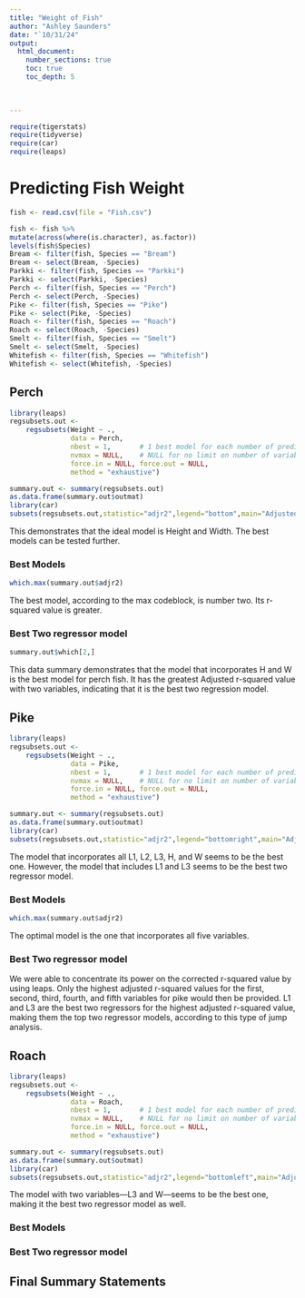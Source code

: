 ```yaml
---
title: "Weight of Fish"
author: "Ashley Saunders"
date: "`10/31/24"  
output: 
  html_document:
    number_sections: true
    toc: true
    toc_depth: 5

 
    
---
```



```r
require(tigerstats)
require(tidyverse)
require(car)
require(leaps)
```

# Predicting Fish Weight
```r
fish <- read.csv(file = "Fish.csv")
```

```r
 
fish <- fish %>%
mutate(across(where(is.character), as.factor))
levels(fish$Species)
Bream <- filter(fish, Species == "Bream")
Bream <- select(Bream, -Species) 
Parkki <- filter(fish, Species == "Parkki")
Parkki <- select(Parkki, -Species) 
Perch <- filter(fish, Species == "Perch")
Perch <- select(Perch, -Species) 
Pike <- filter(fish, Species == "Pike")
Pike <- select(Pike, -Species) 
Roach <- filter(fish, Species == "Roach")
Roach <- select(Roach, -Species) 
Smelt <- filter(fish, Species == "Smelt")
Smelt <- select(Smelt, -Species) 
Whitefish <- filter(fish, Species == "Whitefish")
Whitefish <- select(Whitefish, -Species) 
```



## Perch
```r
library(leaps)
regsubsets.out <-
    regsubsets(Weight ~ .,
               data = Perch,
               nbest = 1,       # 1 best model for each number of predictors
               nvmax = NULL,    # NULL for no limit on number of variables
               force.in = NULL, force.out = NULL,
               method = "exhaustive")

summary.out <- summary(regsubsets.out)
as.data.frame(summary.out$outmat)
library(car)
subsets(regsubsets.out,statistic="adjr2",legend="bottom",main="Adjusted R^2")
```

This demonstrates that the ideal model is Height and Width. The best models can be tested further.

### Best Models
```r
which.max(summary.out$adjr2)
```

The best model, according to the max codeblock, is number two. Its r-squared value is greater.

### Best Two regressor model
```r
summary.out$which[2,]
```

This data summary demonstrates that the model that incorporates H and W is the best model for perch fish. It has the greatest Adjusted r-squared value with two variables, indicating that it is the best two regression model.

## Pike
```r
library(leaps)
regsubsets.out <-
    regsubsets(Weight ~ .,
               data = Pike,
               nbest = 1,       # 1 best model for each number of predictors
               nvmax = NULL,    # NULL for no limit on number of variables
               force.in = NULL, force.out = NULL,
               method = "exhaustive")

summary.out <- summary(regsubsets.out)
as.data.frame(summary.out$outmat)
library(car)
subsets(regsubsets.out,statistic="adjr2",legend="bottomright",main="Adjusted R^2")
```

The model that incorporates all L1, L2, L3, H, and W seems to be the best one. However, the model that includes L1 and L3 seems to be the best two regressor model.

### Best Models
```r
which.max(summary.out$adjr2)
```

The optimal model is the one that incorporates all five variables.

### Best Two regressor model
We were able to concentrate its power on the corrected r-squared value by using leaps. Only the highest adjusted r-squared values for the first, second, third, fourth, and fifth variables for pike would then be provided. L1 and L3 are the best two regressors for the highest adjusted r-squared value, making them the top two regressor models, according to this type of jump analysis.

## Roach
```r
library(leaps)
regsubsets.out <-
    regsubsets(Weight ~ .,
               data = Roach,
               nbest = 1,       # 1 best model for each number of predictors
               nvmax = NULL,    # NULL for no limit on number of variables
               force.in = NULL, force.out = NULL,
               method = "exhaustive")

summary.out <- summary(regsubsets.out)
as.data.frame(summary.out$outmat)
library(car)
subsets(regsubsets.out,statistic="adjr2",legend="bottomleft",main="Adjusted R^2")
```

The model with two variables—L3 and W—seems to be the best one, making it the best two regressor model as well.

### Best Models

### Best Two regressor model

## Final Summary Statements